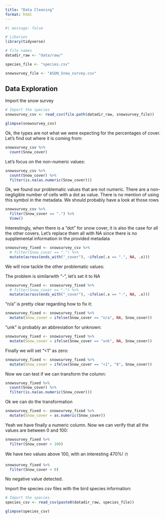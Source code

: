 ```yaml
---
title: "Data Cleaning"
format: html
---
```


```r
#| message: false  

# Libaries
library(tidyverse)

# file names
datadir_raw <- "data/raw/"

species_file <- "species.csv"

snowsurvey_file <- "ASDN_Snow_survey.csv"
```


## Data Exploration

Import the snow survey

```r
# Import the species
snowsurvey_csv <- read_csv(file.path(datadir_raw, snowsurvey_file))

glimpse(snowsurvey_csv)

```
Ok, the types are not what we were expecting for the percentages of cover. Let's find out where it is coming from:

```r
snowsurvey_csv %>% 
  count(Snow_cover)
```
Let's focus on the non-numeric values:

```r
snowsurvey_csv %>% 
  count(Snow_cover) %>%
  filter(is.na(as.numeric(Snow_cover)))
```

Ok, we found our problematic values that are not numeric. There are a non-negligible number of cells with a dot as value. There is no mention of using this symbol in the metadata. We should probably have a look at those rows

```r
snowsurvey_csv %>% 
  filter(Snow_cover == ".") %>% 
  View()
```

Interestingly, when there is a "dot" for snow cover, it is also the case for all the other covers. Let's replace them all with NA since there is no supplemental information in the provided metadata

```r
snowsurvey_fixed <- snowsurvey_csv %>% 
  # filter(Snow_cover == ".") %>% 
  mutate(across(ends_with("_cover"), ~ifelse(.x == ".", NA, .x)))
```

We will now tackle the other problematic values:

The problem is similarwith "-", let's set it to NA

```r
snowsurvey_fixed <- snowsurvey_fixed %>% 
  # filter(Snow_cover == "-") %>%
  mutate(across(ends_with("_cover"), ~ifelse(.x == "-", NA, .x)))
```

"n/a" is pretty clear regarding how to fix it:

```r
snowsurvey_fixed <- snowsurvey_fixed %>% 
  mutate(Snow_cover = ifelse(Snow_cover == "n/a", NA, Snow_cover))
```

"unk" is probably an abbreviation for unknown:

```r
snowsurvey_fixed <- snowsurvey_fixed %>% 
  mutate(Snow_cover = ifelse(Snow_cover == "unk", NA, Snow_cover))
```

Finally we will set "<1" as zero:

```r
snowsurvey_fixed <- snowsurvey_fixed %>% 
  mutate(Snow_cover = ifelse(Snow_cover == "<1", "0", Snow_cover))
```

Now we can test if we can transform the column:

```r
snowsurvey_fixed %>% 
  count(Snow_cover) %>%
  filter(is.na(as.numeric(Snow_cover)))
```

Ok we can do the transformation

```r
snowsurvey_fixed <- snowsurvey_fixed %>% 
  mutate(Snow_cover = as.numeric(Snow_cover))
```

Yeah we have finally a numeric column. Now we can verify that all the values are between 0 and 100:

```r
snowsurvey_fixed %>% 
  filter(Snow_cover > 100) 
```

We have two values above 100, with an interesting 470%! ☃️

```r
snowsurvey_fixed %>% 
  filter(Snow_cover < 0) 
```

No negative value detected.










Import the species csv files with the bird species information:

```r
# Import the species
species_csv <- read_csv(paste0(datadir_raw, species_file))

glimpse(species_csv)
```